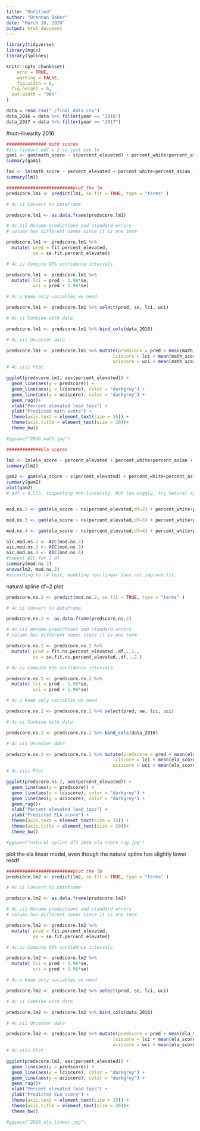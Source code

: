```yaml
---
title: "Untitled"
author: "Brennan Baker"
date: "March 16, 2020"
output: html_document
---
```

```r
library(tidyverse)
library(mgcv)
library(splines)

knitr::opts_chunk$set(
	echo = TRUE,
	warning = FALSE,
	fig.width = 8, 
  fig.height = 6,
  out.width = "90%"
)

data = read.csv("./final_data.csv")
data_2016 = data %>% filter(year == "2016") 
data_2017 = data %>% filter(year == "2017") 
```


#non-linearity 2016
```r
############### math scores
#its linear! edf = 1 so just use lm
gam1 <- gam(math_score ~ s(percent_elevated) + percent_white+percent_asian + percent_black + percent_hispanic + economic_need_index + percent_english_language_learners ,data = data_2016)
summary(gam1)

lm1 <- lm(math_score ~ percent_elevated + percent_white+percent_asian + percent_black + percent_hispanic + economic_need_index + percent_english_language_learners ,data = data_2016)
summary(lm1)

#########################plot the lm
predscore.lm1 <- predict(lm1, se.fit = TRUE, type = "terms" )

# 4c.ii Convert to dataframe 

predscore.lm1 <- as.data.frame(predscore.lm1)

# 4c.iii Rename predictions and standard errors
# column has different names since it is one term 

predscore.lm1 <- predscore.lm1 %>% 
  mutate( pred = fit.percent_elevated,
          se = se.fit.percent_elevated)

# 4c.iv Compute 95% confidence intervals 

predscore.lm1 <- predscore.lm1 %>% 
  mutate( lci = pred - 1.96*se,
          uci = pred + 1.96*se)

# 4c.v Keep only variables we need

predscore.lm1 <- predscore.lm1 %>% select(pred, se, lci, uci)

# 4c.vi Combine with data 

predscore.lm1 <- predscore.lm1 %>% bind_cols(data_2016)

# 4c.vii Uncenter data 

predscore.lm1 <- predscore.lm1 %>% mutate(predscore = pred + mean(math_score),
                                        lciscore = lci + mean(math_score),
                                        uciscore = uci + mean(math_score))
# 4c.viii Plot

ggplot(predscore.lm1, aes(percent_elevated)) + 
  geom_line(aes(y = predscore)) + 
  geom_line(aes(y = lciscore), color = "darkgrey") + 
  geom_line(aes(y = uciscore), color = "darkgrey") + 
  geom_rug()+
  xlab("Percent elevated lead taps") + 
  ylab("Predicted math score") + 
  theme(axis.text = element_text(size = 15)) + 
  theme(axis.title = element_text(size = 20))+
  theme_bw()  

#ggsave("2016_math.jpg")

#############ela scores

lm2 <- lm(ela_score ~ percent_elevated + percent_white+percent_asian + percent_black + percent_hispanic + economic_need_index + percent_english_language_learners ,data = data_2016)
summary(lm2)

gam2 <- gam(ela_score ~ s(percent_elevated) + percent_white+percent_asian + percent_black + percent_hispanic + economic_need_index + percent_english_language_learners ,data = data_2016)
summary(gam2)
plot(gam2)
# edf = 4.575, supporting non-linearity. But too wiggly, try natural spline


mod.ns.2 <- gam(ela_score ~ ns(percent_elevated,df=2) + percent_white+percent_asian + percent_black + percent_hispanic + economic_need_index + percent_english_language_learners ,data = data_2016)

mod.ns.3 <- gam(ela_score ~ ns(percent_elevated,df=3) + percent_white+percent_asian + percent_black + percent_hispanic + economic_need_index + percent_english_language_learners ,data = data_2016)

mod.ns.4 <- gam(ela_score ~ ns(percent_elevated,df=4) + percent_white+percent_asian + percent_black + percent_hispanic + economic_need_index + percent_english_language_learners ,data = data_2016)

aic.mod.ns.2 <- AIC(mod.ns.2)
aic.mod.ns.3 <- AIC(mod.ns.3)
aic.mod.ns.4 <- AIC(mod.ns.4)
#lowest AIC for 2 df
summary(mod.ns.2)
anova(lm2, mod.ns.2)
#according to l4 test, modeling non-linear does not improve fit.
```

natural spline df=2 plot
```r
predscore.ns.2 <- predict(mod.ns.2, se.fit = TRUE, type = "terms" )

# 4c.ii Convert to dataframe 

predscore.ns.2 <- as.data.frame(predscore.ns.2)

# 4c.iii Rename predictions and standard errors
# column has different names since it is one term 

predscore.ns.2 <- predscore.ns.2 %>% 
  mutate( pred = fit.ns.percent_elevated..df...2.,
          se = se.fit.ns.percent_elevated..df...2.)

# 4c.iv Compute 95% confidence intervals 

predscore.ns.2 <- predscore.ns.2 %>% 
  mutate( lci = pred - 1.96*se,
          uci = pred + 1.96*se)

# 4c.v Keep only variables we need

predscore.ns.2 <- predscore.ns.2 %>% select(pred, se, lci, uci)

# 4c.vi Combine with data 

predscore.ns.2 <- predscore.ns.2 %>% bind_cols(data_2016)

# 4c.vii Uncenter data 

predscore.ns.2 <- predscore.ns.2 %>% mutate(predscore = pred + mean(ela_score),
                                        lciscore = lci + mean(ela_score),
                                        uciscore = uci + mean(ela_score))
# 4c.viii Plot

ggplot(predscore.ns.2, aes(percent_elevated)) + 
  geom_line(aes(y = predscore)) + 
  geom_line(aes(y = lciscore), color = "darkgrey") + 
  geom_line(aes(y = uciscore), color = "darkgrey") + 
  geom_rug()+
  xlab("Percent elevated lead taps") + 
  ylab("Predicted ELA score") + 
  theme(axis.text = element_text(size = 15)) + 
  theme(axis.title = element_text(size = 20))+
  theme_bw()

#ggsave("natural spline df2 2016 ela score rug.jpg")
```
plot the ela linear model, even though the natural spline has slightly lower resdf
```r
#########################plot the lm
predscore.lm2 <- predict(lm2, se.fit = TRUE, type = "terms" )

# 4c.ii Convert to dataframe 

predscore.lm2 <- as.data.frame(predscore.lm2)

# 4c.iii Rename predictions and standard errors
# column has different names since it is one term 

predscore.lm2 <- predscore.lm2 %>% 
  mutate( pred = fit.percent_elevated,
          se = se.fit.percent_elevated)

# 4c.iv Compute 95% confidence intervals 

predscore.lm2 <- predscore.lm2 %>% 
  mutate( lci = pred - 1.96*se,
          uci = pred + 1.96*se)

# 4c.v Keep only variables we need

predscore.lm2 <- predscore.lm2 %>% select(pred, se, lci, uci)

# 4c.vi Combine with data 

predscore.lm2 <- predscore.lm2 %>% bind_cols(data_2016)

# 4c.vii Uncenter data 

predscore.lm2 <- predscore.lm2 %>% mutate(predscore = pred + mean(ela_score),
                                        lciscore = lci + mean(ela_score),
                                        uciscore = uci + mean(ela_score))
# 4c.viii Plot

ggplot(predscore.lm2, aes(percent_elevated)) + 
  geom_line(aes(y = predscore)) + 
  geom_line(aes(y = lciscore), color = "darkgrey") + 
  geom_line(aes(y = uciscore), color = "darkgrey") + 
  geom_rug()+
  xlab("Percent elevated lead taps") + 
  ylab("Predicted ELA score") + 
  theme(axis.text = element_text(size = 15)) + 
  theme(axis.title = element_text(size = 20))+
  theme_bw() 

#ggsave("2016_ela_linear.jpg")

```

